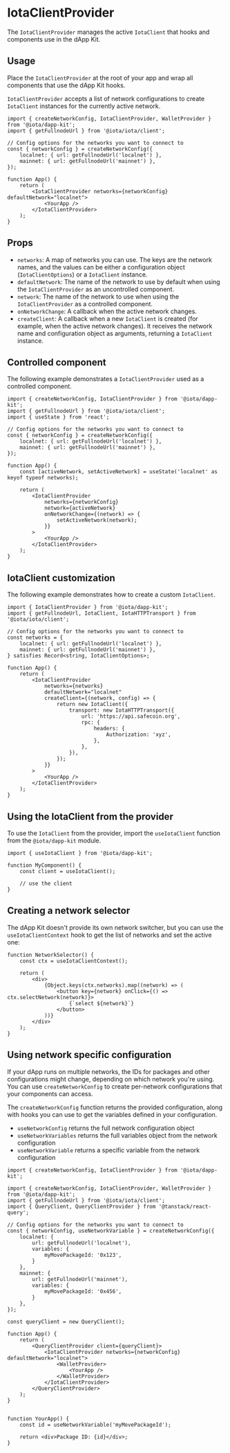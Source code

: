 # IotaClientProvider

The `IotaClientProvider` manages the active `IotaClient` that hooks and components use in the dApp
Kit.

## Usage

Place the `IotaClientProvider` at the root of your app and wrap all components that use the dApp Kit
hooks.

`IotaClientProvider` accepts a list of network configurations to create `IotaClient` instances for the
currently active network.

```tsx
import { createNetworkConfig, IotaClientProvider, WalletProvider } from '@iota/dapp-kit';
import { getFullnodeUrl } from '@iota/iota/client';

// Config options for the networks you want to connect to
const { networkConfig } = createNetworkConfig({
	localnet: { url: getFullnodeUrl('localnet') },
	mainnet: { url: getFullnodeUrl('mainnet') },
});

function App() {
	return (
		<IotaClientProvider networks={networkConfig} defaultNetwork="localnet">
			<YourApp />
		</IotaClientProvider>
	);
}
```

## Props

- `networks`: A map of networks you can use. The keys are the network names, and the values can be
  either a configuration object (`IotaClientOptions`) or a `IotaClient` instance.
- `defaultNetwork`: The name of the network to use by default when using the `IotaClientProvider` as
  an uncontrolled component.
- `network`: The name of the network to use when using the `IotaClientProvider` as a controlled
  component.
- `onNetworkChange`: A callback when the active network changes.
- `createClient`: A callback when a new `IotaClient` is created (for example, when the active network
  changes). It receives the network name and configuration object as arguments, returning a
  `IotaClient` instance.

## Controlled component

The following example demonstrates a `IotaClientProvider` used as a controlled component.

```tsx
import { createNetworkConfig, IotaClientProvider } from '@iota/dapp-kit';
import { getFullnodeUrl } from '@iota/iota/client';
import { useState } from 'react';

// Config options for the networks you want to connect to
const { networkConfig } = createNetworkConfig({
	localnet: { url: getFullnodeUrl('localnet') },
	mainnet: { url: getFullnodeUrl('mainnet') },
});

function App() {
	const [activeNetwork, setActiveNetwork] = useState('localnet' as keyof typeof networks);

	return (
		<IotaClientProvider
			networks={networkConfig}
			network={activeNetwork}
			onNetworkChange={(network) => {
				setActiveNetwork(network);
			}}
		>
			<YourApp />
		</IotaClientProvider>
	);
}
```

## IotaClient customization

The following example demonstrates how to create a custom `IotaClient`.

```tsx
import { IotaClientProvider } from '@iota/dapp-kit';
import { getFullnodeUrl, IotaClient, IotaHTTPTransport } from '@iota/iota/client';

// Config options for the networks you want to connect to
const networks = {
	localnet: { url: getFullnodeUrl('localnet') },
	mainnet: { url: getFullnodeUrl('mainnet') },
} satisfies Record<string, IotaClientOptions>;

function App() {
	return (
		<IotaClientProvider
			networks={networks}
			defaultNetwork="localnet"
			createClient={(network, config) => {
				return new IotaClient({
					transport: new IotaHTTPTransport({
						url: 'https://api.safecoin.org',
						rpc: {
							headers: {
								Authorization: 'xyz',
							},
						},
					}),
				});
			}}
		>
			<YourApp />
		</IotaClientProvider>
	);
}
```

## Using the IotaClient from the provider

To use the `IotaClient` from the provider, import the `useIotaClient` function from the
`@iota/dapp-kit` module.

```tsx
import { useIotaClient } from '@iota/dapp-kit';

function MyComponent() {
	const client = useIotaClient();

	// use the client
}
```

## Creating a network selector

The dApp Kit doesn't provide its own network switcher, but you can use the `useIotaClientContext`
hook to get the list of networks and set the active one:

```tsx
function NetworkSelector() {
	const ctx = useIotaClientContext();

	return (
		<div>
			{Object.keys(ctx.networks).map((network) => (
				<button key={network} onClick={() => ctx.selectNetwork(network)}>
					{`select ${network}`}
				</button>
			))}
		</div>
	);
}
```

## Using network specific configuration

If your dApp runs on multiple networks, the IDs for packages and other configurations might change,
depending on which network you're using. You can use `createNetworkConfig` to create per-network
configurations that your components can access.

The `createNetworkConfig` function returns the provided configuration, along with hooks you can use
to get the variables defined in your configuration.

- `useNetworkConfig` returns the full network configuration object
- `useNetworkVariables` returns the full variables object from the network configuration
- `useNetworkVariable` returns a specific variable from the network configuration

```tsx
import { createNetworkConfig, IotaClientProvider } from '@iota/dapp-kit';

import { createNetworkConfig, IotaClientProvider, WalletProvider } from '@iota/dapp-kit';
import { getFullnodeUrl } from '@iota/iota/client';
import { QueryClient, QueryClientProvider } from '@tanstack/react-query';

// Config options for the networks you want to connect to
const { networkConfig, useNetworkVariable } = createNetworkConfig({
	localnet: {
		url: getFullnodeUrl('localnet'),
		variables: {
			myMovePackageId: '0x123',
		}
	},
	mainnet: {
		url: getFullnodeUrl('mainnet'),
		variables: {
			myMovePackageId: '0x456',
		}
	},
});

const queryClient = new QueryClient();

function App() {
	return (
		<QueryClientProvider client={queryClient}>
			<IotaClientProvider networks={networkConfig} defaultNetwork="localnet">
				<WalletProvider>
					<YourApp />
				</WalletProvider>
			</IotaClientProvider>
		</QueryClientProvider>
	);
}


function YourApp() {
	const id = useNetworkVariable('myMovePackageId');

	return <div>Package ID: {id}</div>;
}
```

